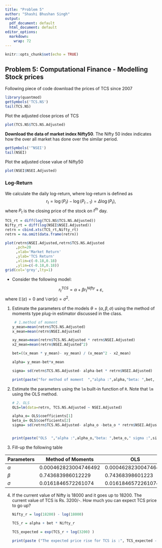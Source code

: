 ```yaml
---
title: "Problem 5"
author: "Shashi Bhushan Singh"
output:
  pdf_document: default
  html_document: default
editor_options:
  markdown:
    wrap: 72
---
```


```r
knitr::opts_chunk$set(echo = TRUE)
```

## Problem 5: Computational Finance - Modelling Stock prices

Following piece of code download the prices of TCS since 2007

```r
library(quantmod)
getSymbols('TCS.NS')
tail(TCS.NS)
```

Plot the adjusted close prices of TCS

```r
plot(TCS.NS$TCS.NS.Adjusted)
```

**Download the data of market index Nifty50**. The Nifty 50 index
indicates how the over all market has done over the similar period.

```r
getSymbols('^NSEI')
tail(NSEI)
```

Plot the adjusted close value of Nifty50

```r
plot(NSEI$NSEI.Adjusted)
```

### Log-Return

We calculate the daily log-return, where log-return is defined as $$
r_t=\log(P_t)-\log(P_{t-1})=\Delta \log(P_t),
$$ where $P_t$ is the closing price of the stock on $t^{th}$ day.

```r
TCS_rt = diff(log(TCS.NS$TCS.NS.Adjusted))
Nifty_rt = diff(log(NSEI$NSEI.Adjusted))
retrn = cbind.xts(TCS_rt,Nifty_rt) 
retrn = na.omit(data.frame(retrn))

plot(retrn$NSEI.Adjusted,retrn$TCS.NS.Adjusted
     ,pch=20
     ,xlab='Market Return'
     ,ylab='TCS Return'
     ,xlim=c(-0.18,0.18)
     ,ylim=c(-0.18,0.18))
grid(col='grey',lty=1)
```

-   Consider the following model:

$$
r_{t}^{TCS}=\alpha + \beta r_{t}^{Nifty} + \varepsilon,
$$ where $\mathbb{E}(\varepsilon)=0$ and
$\mathbb{V}ar(\varepsilon)=\sigma^2$.

1.  Estimate the parameters of the models $\theta=(\alpha,\beta,\sigma)$
    using the method of moments type plug-in estimator discussed in the
    class.

    ```r
     # 1.method of moment
    y_mean=mean(retrn$TCS.NS.Adjusted)
    x_mean=mean(retrn$NSEI.Adjusted)

    xy_mean=mean(retrn$TCS.NS.Adjusted * retrn$NSEI.Adjusted)
    x2_mean=mean(retrn$NSEI.Adjusted^2)

    bet=((x_mean * y_mean)- xy_mean) / (x_mean^2 - x2_mean)

    alpha= y_mean-bet*x_mean

    sigma= sd(retrn$TCS.NS.Adjusted- alpha-bet * retrn$NSEI.Adjusted)

    print(paste("for method of moment  ","alpha :",alpha,"beta: ",bet, " sigma :",sigma))
    ```

2.  Estimate the parameters using the `lm` built-in function of `R`.
    Note that `lm` using the OLS method.

    ```r
    # 2. OLS
    OLS=lm(data=retrn, TCS.NS.Adjusted ~ NSEI.Adjusted)

    alpha_o= OLS$coefficients[1]
    beta_o= OLS$coefficients[2]
    sigma= sd(retrn$TCS.NS.Adjusted- alpha_o -beta_o * retrn$NSEI.Adjusted)


    print(paste("OLS  ","alpha :",alpha_o,"beta: ",beta_o," sigma :",sigma))
    ```

3.  Fill-up the following table

| Parameters | Method of Moments    | OLS                  |
|------------|----------------------|----------------------|
| $\alpha$   | 0.000462823004746492 | 0.000462823004746493 |
| $\beta$    | 0.743683986012229    | 0.74368398601223     |
| $\sigma$   | 0.0161846572261074   | 0.0161846572261074   |

4.  If the current value of Nifty is 18000 and it goes up to 18200. The
    current value of TCS is Rs. 3200/-. How much you can expect TCS
    price to go up?

    ```r

    Nifty_r = log(18200) - log(18000)

    TCS_r = alpha + bet * Nifty_r

    TCS_expected = exp(TCS_r + log(3200) )

    print(paste ("The expected price rise for TCS is :", TCS_expected - 3200 ))
    ```
